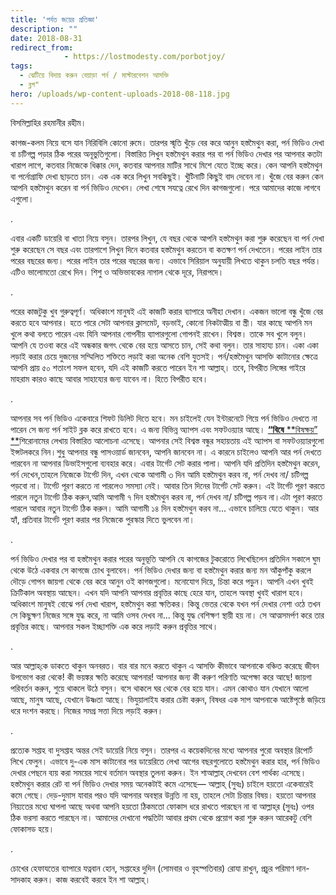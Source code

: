 ```yaml
---
title: 'পর্বত জয়ের প্রতিজ্ঞা'
description: ""
date: 2018-08-31
redirect_from: 
            - https://lostmodesty.com/porbotjoy/
tags: 
  - ঝেটিয়ে বিদায় করুন বেয়াড়া পর্ন / মাস্টারবেশন আসক্তি
  - ব্লগ"
hero: /uploads/wp-content-uploads-2018-08-118.jpg
---
```

বিসমিল্লাহির রহমানীর রহীম।

কাগজ-কলম নিয়ে বসে যান নিরিবিলি কোনো রুমে। তারপর স্মৃতি খুঁড়ে বের করে আনুন হস্তমৈথুন করা, পর্ন ভিডিও দেখা বা চটিগল্প পড়ার ঠিক পরের অনূভুতিগুলো। বিস্তারিত লিখুন হস্তমৈথুন করার পর বা পর্ন ভিডিও দেখার পর আপনার কতটা খারাপ লাগে, কতবার নিজেকে ধিক্কার দেন, কতবার আপনার মাটির সাথে মিশে যেতে ইচ্ছে করে। কেন আপনি হস্তমৈথুন বা পর্নোগ্রাফি দেখা ছাড়তে চান। এক এক করে লিখুন সবকিছুই। খুঁটিনাটি কিছুই বাদ দেবেন না। খুঁজে বের করুন কেন আপনি হস্তমৈথুন করেন বা পর্ন ভিডিও দেখেন। লেখা শেষে সযত্নে রেখে দিন কাগজগুলো। পরে আমাদের কাজে লাগবে এগুলো।

.

এবার একটি ডায়েরি বা খাতা নিয়ে বসুন। তারপর লিখুন, যে বছর থেকে আপনি হস্তমৈথুন করা শুরু করেছেন বা পর্ন দেখা শুরু করেছেন সে বছর এবং তারপাশে লিখুন দিনে কতবার হস্তমৈথুন করতেন বা কতক্ষণ পর্ন দেখতেন। পরের লাইন তার পরের বছরের জন্য। পরের লাইন তার পরের বছরের জন্য। এভাবে সিরিয়াল অনুযায়ী লিখতে থাকুন চলতি বছর পর্যন্ত। এটিও ভালোমতো রেখে দিন। শিশু ও অভিভাবকের নাগাল থেকে দূরে, নিরাপদে।

.

পরের কাজটুকু খুব গুরুত্বপূর্ণ। অধিকাংশ মানুষই এই কাজটি করার ব্যাপারে অনীহা দেখান। একজন ভালো বন্ধু খুঁজে বের করতে হবে আপনার। হতে পারে সেটা আপনার ক্লাসমেট, বড়ভাই, কোনো নিকটাত্মীয় বা স্ত্রী। যার কাছে আপনি মন খুলে কথা বলতে পারেন এবং যিনি আপনার গোপনীয় ব্যাপারগুলো গোপনই রাখেন। বিশ্বস্ত। তাকে সব খুলে বলুন। আপনি যে তওবা করে এই অন্ধকার জগৎ থেকে বের হয়ে আসতে চান, সেই কথা বলুন। তার সাহায্য চান। একা একা লড়াই করার চেয়ে দুজনের সম্মিলিত শক্তিতে লড়াই করা অনেক বেশি যুতসই। পর্ন/হস্তমৈথুন আসক্তি কাটানোর ক্ষেত্রে আপনি প্রায় ৫০ শতাংশ সফল হবেন, যদি এই কাজটি করতে পারেন ইন শা আল্লাহ্‌। তবে, বিপরীত লিঙ্গের গাইরে মাহরাম কারও কাছে আবার সাহায্যের জন্য যাবেন না। হিতে বিপরীত হবে।

.

আপনার সব পর্ন ভিডিও একেবারে শিফট ডিলিট দিতে হবে। মন চাইলেই যেন ইন্টারনেটে গিয়ে পর্ন ভিডিও দেখতে না পারেন সে জন্য পর্ন সাইট ব্লক করে রাখতে হবে। এ জন্য বিভিন্ন অ্যাপস এবং সফটওয়্যার আছে। [**“বিষে** **বিষক্ষয়” **](http://lostmodesty.blogspot.com/2016/12/blog-post_14.html)শিরোনামের লেখায় বিস্তারিত আলোচনা এসেছে। আপনার সেই বিশ্বস্ত বন্ধুর সহায়তায় এই অ্যাপস বা সফটওয়্যারগুলো ইন্সটলকরে নিন।শুধু আপনার বন্ধু পাসওয়ার্ড জানবেন, আপনি জানবেন না। এ কারনে চাইলেও আপনি আর পর্ন দেখতে পারবেন না আপনার ডিভাইসগুলো ব্যবহার করে। এবার টার্গেট সেট করার পালা। আপনি যদি প্রতিদিন হস্তমৈথুন করেন, পর্ন দেখেন,তাহলে নিজেকে টার্গেট দিন, এখন থেকে আগামী ৩ দিন আমি হস্তমৈথুন করব না, পর্ন দেখব না/ চটিগল্প পড়বো না। টার্গেট পূরণ করতে না পারলেও সমস্যা নেই। আবার তিন দিনের টার্গেট সেট করুন। এই টার্গেট পূরণ করতে পারলে নতুন টার্গেট ঠিক করুন,আমি আগামী ৭ দিন হস্তমৈথুন করব না, পর্ন দেখব না/ চটিগল্প পড়ব না।এটা পূরণ করতে পারলে আবার নতুন টার্গেট ঠিক করুন। আমি আগামী ১৪ দিন হস্তমৈথুন করব না... এভাবে চালিয়ে যেতে থাকুন। আর হ্যাঁ, প্রতিবার টার্গেট পূরণ করার পর নিজেকে পুরস্কার দিতে ভুলবেন না।

.

পর্ন ভিডিও দেখার পর বা হস্তমৈথুন করার পরের অনুভূতি আপনি যে কাগজের টুকরোতে লিখেছিলেন প্রতিদিন সকালে ঘুম থেকে উঠে একবার সে কাগজে চোখ বুলাবেন। পর্ন ভিডিও দেখার জন্য বা হস্তমৈথুন করার জন্য মন আঁকুপাঁকু করলে দৌড়ে গোপন জায়গা থেকে বের করে আনুন ওই কাগজগুলো। মনোযোগ দিয়ে, চিন্তা করে পড়ুন। আপনি এখন খুবই ক্রিটিকাল অবস্থায় আছেন। এখন যদি আপনি আপনার প্রবৃত্তির কাছে হেরে যান, তাহলে অবস্থা খুবই খারাপ হবে। অধিকাংশ মানুষই বোঝে পর্ন দেখা খারাপ, হস্তমৈথুন করা ক্ষতিকর। কিন্তু ভেতর থেকে যখন পর্ন দেখার নেশা ওঠে তখন সে কিছুক্ষণ নিজের সঙ্গে যুদ্ধ করে, না আমি ওসব দেখব না... কিন্তু যুদ্ধ বেশিক্ষণ স্থায়ী হয় না। সে আত্মসমর্পণ করে তার প্রবৃত্তির কাছে। আপনার সকল ইচ্ছাশক্তি এক করে লড়াই করুন প্রবৃত্তির সাথে।

.

আর আল্লাহ্‌কে ডাকতে থাকুন অনবরত। বার বার মনে করতে থাকুন এ আসক্তি কীভাবে আপনাকে বঞ্চিত করেছে জীবন উপভোগ করা থেকে! কী ভয়ঙ্কর ক্ষতি করেছে আপনার! আপনার জন্য কী করুণ পরিণতি অপেক্ষা করে আছে! জায়গা পরিবর্তন করুন, শুয়ে থাকলে উঠে বসুন। বসে থাকলে ঘর থেকে বের হয়ে যান। এমন কোথাও যান যেখানে আলো আছে, মানুষ আছে, যেখানে উষ্ণতা আছে। ভিযুয়ালাইয করার চেষ্টা করুন, বিষধর এক সাপ আপনাকে আষ্টেপৃষ্ঠে জড়িয়ে ধরে দংশন করছে। নিজের সমগ্র সত্তা দিয়ে লড়াই করুন।

.

প্রত্যেক সপ্তাহ বা দুসপ্তাহ অন্তর সেই ডায়েরি নিয়ে বসুন। তারপর এ কয়েকদিনের মধ্যে আপনার পুরো অবস্থার রিপোর্ট লিখে ফেলুন। এভাবে দু-এক মাস কাটানোর পর ডায়েরিতে লেখা আগের বছরগুলোতে হস্তমৈথুন করার হার, পর্ন ভিডিও দেখার পেছনে ব্যয় করা সময়ের সাথে বর্তমান অবস্থার তুলনা করুন। ইন শাআল্লাহ্‌ দেখবেন বেশ পার্থক্য এসেছে। হস্তমৈথুন করার রেট বা পর্ন ভিডিও দেখার সময় অনেকটাই কমে এসেছে— আল্লাহ্‌ (সুবঃ) চাইলে হয়তো একেবারেই কমে গেছে। দেড়-দুমাস যাবার পরও যদি আপনার অবস্থার উন্নতি না হয়, তাহলে সেটা চিন্তার বিষয়। হয়তো আপনার নিয়্যতের মধ্যে ঘাপলা আছে অথবা আপনি হয়তো ঠিকমতো ফোকাস ধরে রাখতে পারছেন না বা আল্লাহ্‌র (সুবঃ) ওপর ঠিক ভরসা করতে পারছেন না। আমাদের দেখানো পদ্ধতিটা আবার প্রথম থেকে প্রয়োগ করা শুরু করুন আরেকটু বেশি ফোকাসড হয়ে।

.

চোখের হেফাযতের ব্যাপারে যত্নবান হোন, সপ্তাহের দুদিন (সোমবার ও বৃহস্পতিবার) রোযা রাখুন, প্রচুর পরিমাণ দান-সাদকাহ করুন। কাজ করবেই করবে ইন শা আল্লাহ্‌।
